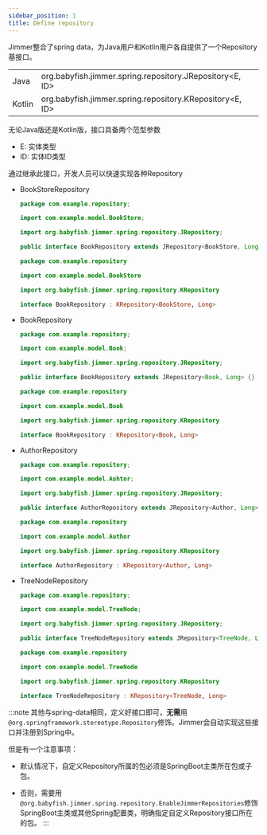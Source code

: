 ```yaml
---
sidebar_position: 1
title: Define repository
---
```



Jimmer整合了spring data，为Java用户和Kotlin用户各自提供了一个Repository基接口。

<table>
    <tr>
        <td>Java</td>
        <td>org.babyfish.jimmer.spring.repository.JRepository&lt;E, ID&gt;</td>
    </tr>
    <tr>
        <td>Kotlin</td>
        <td>org.babyfish.jimmer.spring.repository.KRepository&lt;E, ID&gt;</td>
    </tr>
</table>

无论Java版还是Kotlin版，接口具备两个范型参数
- E: 实体类型
- ID: 实体ID类型

通过继承此接口，开发人员可以快速实现各种Repository

-   BookStoreRepository
    
    <Tabs groupId="language">
    <TabItem value="java" label="Java">

    ```java title="BookStoreRepostory.java"
    package com.example.repository;

    import com.example.model.BookStore;

    import org.babyfish.jimmer.spring.repository.JRepository;

    public interface BookRepository extends JRepository<BookStore, Long> {}
    ```

    </TabItem>
    <TabItem value="kotlin" label="Kotlin">
    
    ```kotlin title="BookStoreRepostory.kt"
    package com.example.repository

    import com.example.model.BookStore

    import org.babyfish.jimmer.spring.repository.KRepository

    interface BookRepository : KRepository<BookStore, Long>
    ```

    </TabItem>
    </Tabs>

-   BookRepository
    
    <Tabs groupId="language">
    <TabItem value="java" label="Java">

    ```java title="BookRepostory.java"
    package com.example.repository;

    import com.example.model.Book;

    import org.babyfish.jimmer.spring.repository.JRepository;

    public interface BookRepository extends JRepository<Book, Long> {}
    ```

    </TabItem>
    <TabItem value="kotlin" label="Kotlin">
    
    ```kotlin title="BookRepostory.kt"
    package com.example.repository

    import com.example.model.Book

    import org.babyfish.jimmer.spring.repository.KRepository

    interface BookRepository : KRepository<Book, Long>
    ```

    </TabItem>
    </Tabs>

-   AuthorRepository
    
    <Tabs groupId="language">
    <TabItem value="java" label="Java">

    ```java title="AuthorRepostory.java"
    package com.example.repository;

    import com.example.model.Auhtor;

    import org.babyfish.jimmer.spring.repository.JRepository;

    public interface AuthorRepository extends JRepository<Author, Long> {}
    ```

    </TabItem>
    <TabItem value="kotlin" label="Kotlin">
    
    ```kotlin title="AuthorRepostory.kt"
    package com.example.repository

    import com.example.model.Author

    import org.babyfish.jimmer.spring.repository.KRepository

    interface AuthorRepository : KRepository<Author, Long>
    ```

    </TabItem>
    </Tabs>

-   TreeNodeRepository
    
    <Tabs groupId="language">
    <TabItem value="java" label="Java">

    ```java title="TreeNodeRepostory.java"
    package com.example.repository;

    import com.example.model.TreeNode;

    import org.babyfish.jimmer.spring.repository.JRepository;

    public interface TreeNodeRepository extends JRepository<TreeNode, Long> {}
    ```

    </TabItem>
    <TabItem value="kotlin" label="Kotlin">
    
    ```kotlin title="TreeNodeRepostory.kt"
    package com.example.repository

    import com.example.model.TreeNode

    import org.babyfish.jimmer.spring.repository.KRepository

    interface TreeNodeRepository : KRepository<TreeNode, Long>
    ```

    </TabItem>
    </Tabs>

:::note
其他与spring-data相同，定义好接口即可，**无需**用`@org.springframework.stereotype.Repository`修饰。Jimmer会自动实现这些接口并注册到Spring中。

但是有一个注意事项：

- 默认情况下，自定义Repository所属的包必须是SpringBoot主类所在包或子包。

- 否则，需要用`@org.babyfish.jimmer.spring.repository.EnableJimmerRepositories`修饰SpringBoot主类或其他Spring配置类，明确指定自定义Repository接口所在的包。
:::
